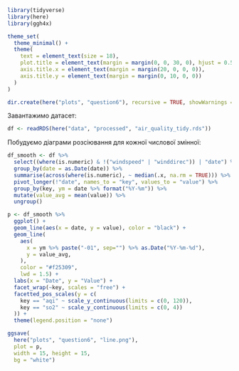 ```r
library(tidyverse)
library(here)
library(ggh4x)

theme_set(
  theme_minimal() +
  theme(
    text = element_text(size = 18),
    plot.title = element_text(margin = margin(0, 0, 30, 0), hjust = 0.5),
    axis.title.x = element_text(margin = margin(20, 0, 0, 0)),
    axis.title.y = element_text(margin = margin(0, 10, 0, 0))
  )
)

dir.create(here("plots", "question6"), recursive = TRUE, showWarnings = FALSE)
```

Завантажимо датасет:

```r
df <- readRDS(here("data", "processed", "air_quality_tidy.rds"))
```

Побудуємо діаграми розсіювання для кожної числової змінної:

```r
df_smooth <- df %>%
  select((where(is.numeric) & !("windspeed" | "winddirec")) | "date") %>%
  group_by(date = as.Date(date)) %>%
  summarise(across(where(is.numeric), ~ median(.x, na.rm = TRUE))) %>%
  pivot_longer(!"date", names_to = "key", values_to = "value") %>%
  group_by(key, ym = date %>% format("%Y-%m")) %>%
  mutate(value_avg = mean(value)) %>%
  ungroup()
```

```r
p <- df_smooth %>%
  ggplot() +
  geom_line(aes(x = date, y = value), color = "black") +
  geom_line(
    aes(
      x = ym %>% paste("-01", sep="") %>% as.Date("%Y-%m-%d"), 
      y = value_avg, 
    ),
    color = "#f25309", 
    lwd = 1.5) +
  labs(x = "Date", y = "Value") +
  facet_wrap(~key, scales = "free") +
  facetted_pos_scales(y = c(
    key == "aqi" ~ scale_y_continuous(limits = c(0, 120)),
    key == "so2" ~ scale_y_continuous(limits = c(0, 4))
  )) +
  theme(legend.position = "none")

ggsave(
  here("plots", "question6", "line.png"), 
  plot = p, 
  width = 15, height = 15,
  bg = "white")
```